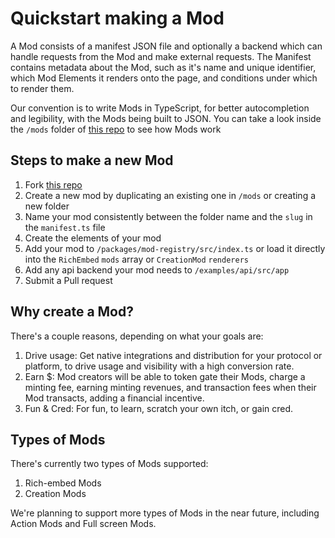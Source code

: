 # Quickstart making a Mod

A Mod consists of a manifest JSON file and optionally a backend which can handle requests from the Mod and make external requests. 
The Manifest contains metadata about the Mod, such as it's name and unique identifier, which Mod Elements it renders onto the page, and conditions under which to render them.

Our convention is to write Mods in TypeScript, for better autocompletion and legibility, with the Mods being built to JSON.
You can take a look inside the `/mods` folder of [this repo](https://github.com/mod-protocol/mod) to see how Mods work

## Steps to make a new Mod

1. Fork [this repo](https://github.com/mod-protocol/mod)
2. Create a new mod by duplicating an existing one in `/mods` or creating a new folder
3. Name your mod consistently between the folder name and the `slug` in the `manifest.ts` file
4. Create the elements of your mod
5. Add your mod to `/packages/mod-registry/src/index.ts` or load it directly into the `RichEmbed` `mods` array or `CreationMod` `renderers`
6. Add any api backend your mod needs to `/examples/api/src/app`
7. Submit a Pull request

## Why create a Mod?

There's a couple reasons, depending on what your goals are:

1. Drive usage: Get native integrations and distribution for your protocol or platform, to drive usage and visibility with a high conversion rate.
2. Earn $: Mod creators will be able to token gate their Mods, charge a minting fee, earning minting revenues, and transaction fees when their Mod transacts, adding a financial incentive.
3. Fun & Cred: For fun, to learn, scratch your own itch, or gain cred.

## Types of Mods

There's currently two types of Mods supported:
1. Rich-embed Mods
2. Creation Mods

We're planning to support more types of Mods in the near future, including Action Mods and Full screen Mods.